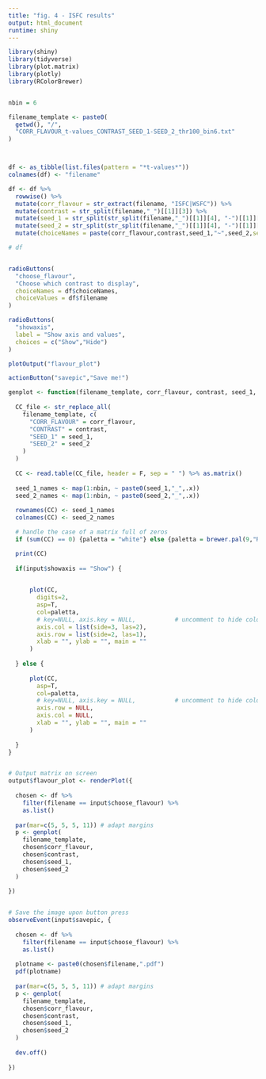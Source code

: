 ```yaml
---
title: "fig. 4 - ISFC results"
output: html_document
runtime: shiny
---
```


```r
library(shiny)
library(tidyverse)
library(plot.matrix)
library(plotly)
library(RColorBrewer)


nbin = 6

filename_template <- paste0(
  getwd(), "/",
  "CORR_FLAVOUR_t-values_CONTRAST_SEED_1-SEED_2_thr100_bin6.txt"
)



df <- as_tibble(list.files(pattern = "*t-values*"))
colnames(df) <- "filename"

df <- df %>% 
  rowwise() %>% 
  mutate(corr_flavour = str_extract(filename, "ISFC|WSFC")) %>% 
  mutate(contrast = str_split(filename,"_")[[1]][3]) %>% 
  mutate(seed_1 = str_split(str_split(filename,"_")[[1]][4], "-")[[1]][1]) %>%
  mutate(seed_2 = str_split(str_split(filename,"_")[[1]][4], "-")[[1]][2]) %>% 
  mutate(choiceNames = paste(corr_flavour,contrast,seed_1,"~",seed_2,sep = " "))

# df


radioButtons(
  "choose_flavour",
  "Choose which contrast to display",
  choiceNames = df$choiceNames,
  choiceValues = df$filename 
)

radioButtons(
  "showaxis",
  label = "Show axis and values",
  choices = c("Show","Hide")
)

plotOutput("flavour_plot")

actionButton("savepic","Save me!")

```

```r

genplot <- function(filename_template, corr_flavour, contrast, seed_1, seed_2) {
  
  CC_file <- str_replace_all(
    filename_template, c(
      "CORR_FLAVOUR" = corr_flavour,
      "CONTRAST" = contrast,
      "SEED_1" = seed_1,
      "SEED_2" = seed_2
    )
  )
  
  CC <- read.table(CC_file, header = F, sep = " ") %>% as.matrix()
  
  seed_1_names <- map(1:nbin, ~ paste0(seed_1,"_",.x))
  seed_2_names <- map(1:nbin, ~ paste0(seed_2,"_",.x))
  
  rownames(CC) <- seed_1_names
  colnames(CC) <- seed_2_names

  # handle the case of a matrix full of zeros
  if (sum(CC) == 0) {paletta = "white"} else {paletta = brewer.pal(9,"Reds")}

  print(CC)
    
  if(input$showaxis == "Show") {

    
      plot(CC,
        digits=2,
        asp=T, 
        col=paletta,
        # key=NULL, axis.key = NULL,           # uncomment to hide colorbar
        axis.col = list(side=3, las=2),
        axis.row = list(side=2, las=1),
        xlab = "", ylab = "", main = ""
      )
    
  } else {
    
      plot(CC,
        asp=T, 
        col=paletta,
        # key=NULL, axis.key = NULL,           # uncomment to hide colorbar
        axis.row = NULL,
        axis.col = NULL,
        xlab = "", ylab = "", main = ""
      )
      
  }
}


# Output matrix on screen
output$flavour_plot <- renderPlot({
  
  chosen <- df %>% 
    filter(filename == input$choose_flavour) %>% 
    as.list()
  
  par(mar=c(5, 5, 5, 11)) # adapt margins
  p <- genplot(
    filename_template, 
    chosen$corr_flavour, 
    chosen$contrast, 
    chosen$seed_1, 
    chosen$seed_2
  )
  
})


# Save the image upon button press
observeEvent(input$savepic, {
  
  chosen <- df %>% 
    filter(filename == input$choose_flavour) %>% 
    as.list()
  
  plotname <- paste0(chosen$filename,".pdf")
  pdf(plotname)
  
  par(mar=c(5, 5, 5, 11)) # adapt margins
  p <- genplot(
    filename_template, 
    chosen$corr_flavour, 
    chosen$contrast, 
    chosen$seed_1, 
    chosen$seed_2
  )
  
  dev.off()
  
})


```










